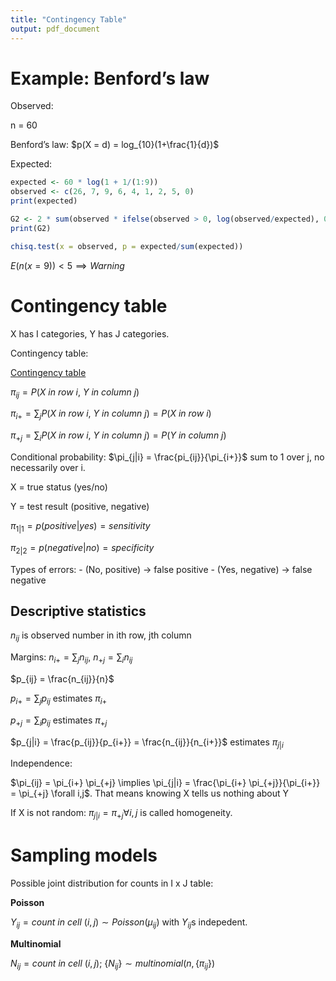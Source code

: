 ```yaml
---
title: "Contingency Table"
output: pdf_document
---
```


# Example: Benford's law

Observed:

\begin{center}
 \begin{tabular}{| c | c | c | c | c | c | c | c | c | c |} 
 \hline
 \textbf{Digit} & 1 & 2 & 3 & 4 & 5 & 6 & 7 & 8 & 9 \\ [0.5 ex]
 \hline
 \textbf{Frequency} & 26 & 7 & 9 & 6 & 4 & 1 & 2 & 5 & 0 \\ [1ex] 
 \hline
\end{tabular}
\end{center}

n = 60

Benford's law:
$p(X = d) = log_{10}(1+\frac{1}{d})$

Expected:

```r
expected <- 60 * log(1 + 1/(1:9))
observed <- c(26, 7, 9, 6, 4, 1, 2, 5, 0)
print(expected)
```

```r
G2 <- 2 * sum(observed * ifelse(observed > 0, log(observed/expected), 0))
print(G2)
```

```r
chisq.test(x = observed, p = expected/sum(expected))
```

$E(n(x = 9)) < 5 \implies Warning$


# Contingency table

X has I categories, Y has J categories.

Contingency table:

[Contingency table](cont_table.png)

$\pi_{ij} = P(X\ in\ row\ i,\ Y\ in\ column\ j)$

$\pi_{i+} = \sum_{j}P(X\ in\ row\ i,\ Y\ in\ column\ j) = P(X\ in\ row\ i)$

$\pi_{+j} = \sum_{i}P(X\ in\ row\ i,\ Y\ in\ column\ j) = P(Y\ in\ column\ j)$

Conditional probability: $\pi_{j|i} = \frac{pi_{ij}}{\pi_{i+}}$ sum to 1 over j, no necessarily over i.

X = true status (yes/no)

Y = test result (positive, negative)

$\pi_{1|1} = p(positive|yes) = sensitivity$

$\pi_{2|2} = p(negative|no) = specificity$

Types of errors:
- (No, positive) -> false positive
- (Yes, negative) -> false negative

## Descriptive statistics

$n_{ij}$ is observed number in ith row, jth column

Margins: $n_{i+} = \sum_j n_{ij}$, $n_{+j} = \sum_i n_{ij}$

$p_{ij} = \frac{n_{ij}}{n}$

$p_{i+} = \sum_j p_{ij}$ estimates $\pi_{i+}$

$p_{+j} = \sum_i p_{ij}$ estimates $\pi_{+j}$

$p_{j|i} = \frac{p_{ij}}{p_{i+}} = \frac{n_{ij}}{n_{i+}}$ estimates $\pi_{j|i}$

Independence:

$\pi_{ij} = \pi_{i+} \pi_{+j} \implies \pi_{j|i} = \frac{\pi_{i+} \pi_{+j}}{\pi_{i+}} = \pi_{+j} \forall i,j$. That means knowing X tells us nothing about Y

If X is not random: $\pi_{j|i} = \pi_{+j} \forall i,j$ is called homogeneity.

# Sampling models

Possible joint distribution for counts in I x J table:

**Poisson**

$Y_{ij} = count\ in\ cell\ (i,j) \sim Poisson(\mu_{ij})$ with $Y_{ij}$s indepedent.

**Multinomial**

$N_{ij} = count\ in\ cell\ (i,j)$; $\{N_{ij}\} \sim multinomial(n, \{\pi_{ij}\})$